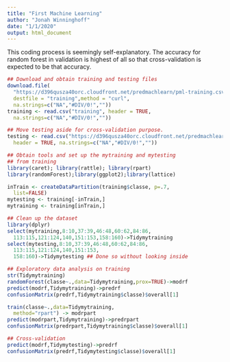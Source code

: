 ```yaml
---
title: "First Machine Learning"
author: "Jonah Winninghoff"
date: "1/1/2020"
output: html_document
---
```

This coding process is seemingly self-explanatory. The accuracy for random forest in validation is highest of all so that cross-validation is expected to be that accuracy.
```r
## Download and obtain training and testing files
download.file(
  "https://d396qusza40orc.cloudfront.net/predmachlearn/pml-training.csv",
  destfile = "training",method = "curl",
  na.strings=c("NA","#DIV/0!",""))
training <- read.csv("training", header = TRUE, 
  na.strings=c("NA","#DIV/0!",""))

## Move testing aside for cross-validation purpose.
testing <- read.csv("https://d396qusza40orc.cloudfront.net/predmachlearn/pml-testing.csv", 
  header = TRUE, na.strings=c("NA","#DIV/0!",""))

## Obtain tools and set up the mytraining and mytesting
## from training
library(caret); library(rattle); library(rpart) 
library(randomForest);library(ggplot2);library(lattice)

inTrain <- createDataPartition(training$classe, p=.7,
  list=FALSE)
mytesting <- training[-inTrain,]
mytraining <- training[inTrain,]

## Clean up the dataset
library(dplyr)
select(mytraining,8:10,37:39,46:48,60:62,84:86,
  113:115,121:124,140,151:153,158:160)->Tidymytraining
select(mytesting,8:10,37:39,46:48,60:62,84:86,
  113:115,121:124,140,151:153,
  158:160)->Tidymytesting ## Done so without looking inside

## Exploratory data analysis on training
str(Tidymytraining)
randomForest(classe~.,data=Tidymytraining,prox=TRUE)->modrf
predict(modrf,Tidymytraining)->predrf
confusionMatrix(predrf,Tidymytraining$classe)$overall[1]

train(classe~.,data=Tidymytraining,
  method="rpart") -> modrpart
predict(modrpart,Tidymytraining)->predrpart
confusionMatrix(predrpart,Tidymytraining$classe)$overall[1]

## Cross-validation
predict(modrf,Tidymytesting)->predrf
confusionMatrix(predrf,Tidymytesting$classe)$overall[1]
```